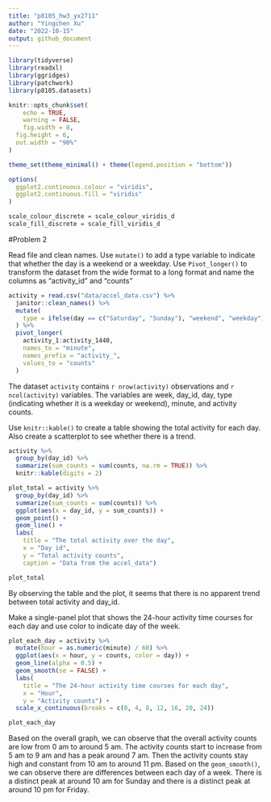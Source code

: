 ```yaml
---
title: "p8105_hw3_yx2711"
author: "Yingchen Xu"
date: "2022-10-15"
output: github_document
---
```


```r
library(tidyverse)
library(readxl)
library(ggridges)
library(patchwork)
library(p8105.datasets)

knitr::opts_chunk$set(
	echo = TRUE,
	warning = FALSE,
	fig.width = 8, 
  fig.height = 6,
  out.width = "90%"
)

theme_set(theme_minimal() + theme(legend.position = "bottom"))

options(
  ggplot2.continuous.colour = "viridis",
  ggplot2.continuous.fill = "viridis"
)

scale_colour_discrete = scale_colour_viridis_d
scale_fill_discrete = scale_fill_viridis_d
```

#Problem 2

Read file and clean names.
Use `mutate()` to add a type variable to indicate that whether the day is a weekend or a weekday.
Use `Pivot_longer()` to transform the dataset from the wide format to a long format and name the columns as "activity_id" and "counts"
```r
activity = read.csv("data/accel_data.csv") %>% 
  janitor::clean_names() %>% 
  mutate(
    type = ifelse(day == c("Saturday", "Sunday"), "weekend", "weekday")
  ) %>% 
  pivot_longer(
    activity_1:activity_1440,
    names_to = "minute",
    names_prefix = "activity_",
    values_to = "counts"
  )
```

The dataset `activity` contains `r nrow(activity)` observations and `r ncol(activity)` variables. The variables are week, day_id, day, type (indicating whether it is a weekday or weekend), minute, and activity counts. 

Use `knitr::kable()` to create a table showing the total activity for each day.
Also create a scatterplot to see whether there is a trend.
```r
activity %>% 
  group_by(day_id) %>% 
  summarize(sum_counts = sum(counts, na.rm = TRUE)) %>% 
  knitr::kable(digits = 2)

plot_total = activity %>% 
  group_by(day_id) %>% 
  summarize(sum_counts = sum(counts)) %>%
  ggplot(aes(x = day_id, y = sum_counts)) +
  geom_point() +
  geom_line() +
  labs(
    title = "The total activity over the day",
    x = "Day id",
    y = "Total activity counts",
    caption = "Data from the accel_data")

plot_total
```

By observing the table and the plot, it seems that there is no apparent trend between total activity and day_id. 


Make a single-panel plot that shows the 24-hour activity time courses for each day and use color to indicate day of the week.
```r
plot_each_day = activity %>% 
  mutate(hour = as.numeric(minute) / 60) %>% 
  ggplot(aes(x = hour, y = counts, color = day)) +
  geom_line(alpha = 0.5) +
  geom_smooth(se = FALSE) +
  labs(
    title = "The 24-hour activity time courses for each day",
    x = "Hour",
    y = "Activity counts") +
  scale_x_continuous(breaks = c(0, 4, 8, 12, 16, 20, 24))

plot_each_day
```

Based on the overall graph, we can observe that the overall activity counts are low from 0 am to around 5 am. The activity counts start to increase from 5 am to 9 am and has a peak around 7 am. Then the activity counts stay high and constant from 10 am to around 11 pm. 
Based on the `geom_smooth()`, we can observe there are differences between each day of a week. There is a distinct peak at around 10 am for Sunday and there is a distinct peak at around 10 pm for Friday.  


